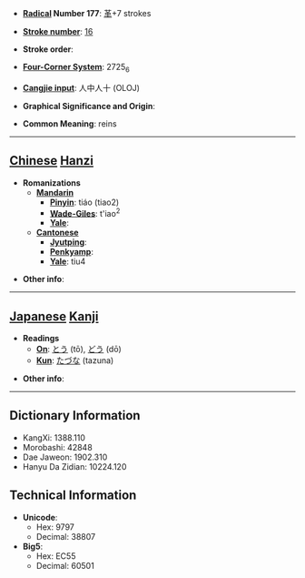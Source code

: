 * '''[[Wiktionary:Chinese radical index| Radical]] Number 177''': [[Wiktionary:Chinese radical index 革|革]]+7 strokes

* '''[[Wiktionary:Chinese total strokes index|Stroke number]]''': [[Wiktionary:Chinese total strokes index 16|16]]

* '''Stroke order''': 

* '''[[Wiktionary:Chinese four corner index|Four-Corner System]]''': 2725<sub>6</sub>

* '''[[Wiktionary:Chinese Cangjie index|Cangjie input]]''': 人中人十 (OLOJ)

* '''Graphical Significance and Origin''': 

* '''Common Meaning''': reins

----

== [[Chinese]] [[Hanzi]] ==

* '''Romanizations'''
** '''[[Mandarin]]'''
*** '''[[Pinyin]]''': tiáo (tiao2)
*** '''[[Wade-Giles]]''': t'iao<sup>2</sup>
*** '''[[Yale]]''': 
** '''[[Cantonese]]'''
*** '''[[Jyutping]]''':
*** '''[[Penkyamp]]''': 
*** '''[[Yale]]''': tiu4

* '''Other info''': 

----

== [[Japanese]] [[Kanji]] ==

* '''Readings'''
** '''[[On]]''': [[とう]] (tō), [[どう]] (dō)
** '''[[Kun]]''': [[たづな]] (tazuna)

* '''Other info''':  

----

== Dictionary Information ==

* KangXi: 1388.110
* Morobashi: 42848
* Dae Jaweon: 1902.310
* Hanyu Da Zidian: 10224.120

== Technical Information ==

* '''Unicode''':
** Hex: 9797
** Decimal: 38807
* '''Big5''':
** Hex: EC55
** Decimal: 60501